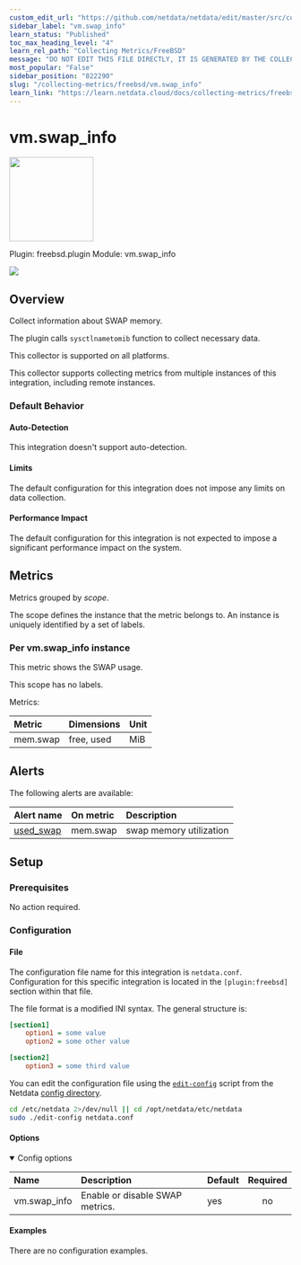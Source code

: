 ```yaml
---
custom_edit_url: "https://github.com/netdata/netdata/edit/master/src/collectors/freebsd.plugin/metadata.yaml"
sidebar_label: "vm.swap_info"
learn_status: "Published"
toc_max_heading_level: "4"
learn_rel_path: "Collecting Metrics/FreeBSD"
message: "DO NOT EDIT THIS FILE DIRECTLY, IT IS GENERATED BY THE COLLECTOR'S metadata.yaml FILE"
most_popular: "False"
sidebar_position: "822290"
slug: "/collecting-metrics/freebsd/vm.swap_info"
learn_link: "https://learn.netdata.cloud/docs/collecting-metrics/freebsd/vm.swap_info"
---
```



# vm.swap_info


<img src="https://netdata.cloud/img/freebsd.svg" width="150"/>


Plugin: freebsd.plugin
Module: vm.swap_info

<img src="https://img.shields.io/badge/maintained%20by-Netdata-%2300ab44" />

## Overview

Collect information about SWAP memory.

The plugin calls `sysctlnametomib` function to collect necessary data.

This collector is supported on all platforms.

This collector supports collecting metrics from multiple instances of this integration, including remote instances.


### Default Behavior

#### Auto-Detection

This integration doesn't support auto-detection.

#### Limits

The default configuration for this integration does not impose any limits on data collection.

#### Performance Impact

The default configuration for this integration is not expected to impose a significant performance impact on the system.


## Metrics

Metrics grouped by *scope*.

The scope defines the instance that the metric belongs to. An instance is uniquely identified by a set of labels.



### Per vm.swap_info instance

This metric shows the SWAP usage.

This scope has no labels.

Metrics:

| Metric | Dimensions | Unit |
|:------|:----------|:----|
| mem.swap | free, used | MiB |



## Alerts


The following alerts are available:

| Alert name  | On metric | Description |
|:------------|:----------|:------------|
| [ used_swap ](https://github.com/netdata/netdata/blob/master/src/health/health.d/swap.conf) | mem.swap | swap memory utilization |


## Setup

### Prerequisites

No action required.

### Configuration

#### File

The configuration file name for this integration is `netdata.conf`.
Configuration for this specific integration is located in the `[plugin:freebsd]` section within that file.

The file format is a modified INI syntax. The general structure is:

```ini
[section1]
    option1 = some value
    option2 = some other value

[section2]
    option3 = some third value
```
You can edit the configuration file using the [`edit-config`](/docs/netdata-agent/configuration#edit-a-configuration-file-using-edit-config) script from the
Netdata [config directory](/docs/netdata-agent/configuration#the-netdata-config-directory).

```bash
cd /etc/netdata 2>/dev/null || cd /opt/netdata/etc/netdata
sudo ./edit-config netdata.conf
```
#### Options



<details open><summary>Config options</summary>

| Name | Description | Default | Required |
|:----|:-----------|:-------|:--------:|
| vm.swap_info | Enable or disable SWAP metrics. | yes | no |

</details>

#### Examples
There are no configuration examples.


